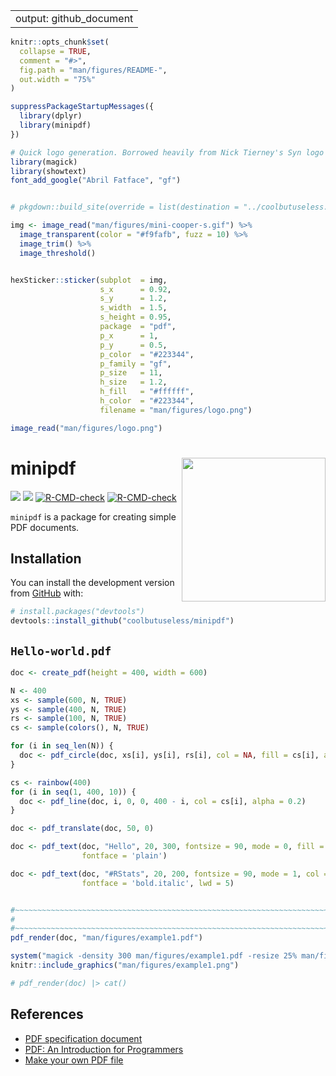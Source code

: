 
---
output: github_document
---

<!-- README.md is generated from README.Rmd. Please edit that file -->

```r
knitr::opts_chunk$set(
  collapse = TRUE,
  comment = "#>",
  fig.path = "man/figures/README-",
  out.width = "75%"
)

suppressPackageStartupMessages({
  library(dplyr)
  library(minipdf)
})
```





```r
# Quick logo generation. Borrowed heavily from Nick Tierney's Syn logo process
library(magick)
library(showtext)
font_add_google("Abril Fatface", "gf")


# pkgdown::build_site(override = list(destination = "../coolbutuseless.github.io/package/minipdf"))
```


```r
img <- image_read("man/figures/mini-cooper-s.gif") %>%
  image_transparent(color = "#f9fafb", fuzz = 10) %>%
  image_trim() %>%
  image_threshold()


hexSticker::sticker(subplot  = img,
                    s_x      = 0.92,
                    s_y      = 1.2,
                    s_width  = 1.5,
                    s_height = 0.95,
                    package  = "pdf",
                    p_x      = 1,
                    p_y      = 0.5,
                    p_color  = "#223344",
                    p_family = "gf",
                    p_size   = 11,
                    h_size   = 1.2,
                    h_fill   = "#ffffff",
                    h_color  = "#223344",
                    filename = "man/figures/logo.png")

image_read("man/figures/logo.png")
```


# minipdf <img src="man/figures/logo.png" align="right" height=230/>

<!-- badges: start -->
![](http://img.shields.io/badge/cool-useless-green.svg)
![](http://img.shields.io/badge/mini-verse-blue.svg)
[![R-CMD-check](https://github.com/coolbutuseless/minipdf/workflows/R-CMD-check/badge.svg)](https://github.com/coolbutuseless/minipdf/actions)
[![R-CMD-check](https://github.com/coolbutuseless/minipdf/actions/workflows/R-CMD-check.yaml/badge.svg)](https://github.com/coolbutuseless/minipdf/actions/workflows/R-CMD-check.yaml)
<!-- badges: end -->

`minipdf` is a package for creating simple PDF documents.



## Installation

You can install the development version from [GitHub](https://github.com/coolbutuseless/minipdf) with:

``` r
# install.packages("devtools")
devtools::install_github("coolbutuseless/minipdf")
```



## `Hello-world.pdf`

```r
doc <- create_pdf(height = 400, width = 600)

N <- 400
xs <- sample(600, N, TRUE)
ys <- sample(400, N, TRUE)
rs <- sample(100, N, TRUE)
cs <- sample(colors(), N, TRUE)

for (i in seq_len(N)) {
  doc <- pdf_circle(doc, xs[i], ys[i], rs[i], col = NA, fill = cs[i], alpha = 0.2)
}

cs <- rainbow(400)
for (i in seq(1, 400, 10)) {
  doc <- pdf_line(doc, i, 0, 0, 400 - i, col = cs[i], alpha = 0.2)
}

doc <- pdf_translate(doc, 50, 0)

doc <- pdf_text(doc, "Hello", 20, 300, fontsize = 90, mode = 0, fill = 'black', 
                fontface = 'plain')

doc <- pdf_text(doc, "#RStats", 20, 200, fontsize = 90, mode = 1, col = 'hotpink', 
                fontface = 'bold.italic', lwd = 5)


#~~~~~~~~~~~~~~~~~~~~~~~~~~~~~~~~~~~~~~~~~~~~~~~~~~~~~~~~~~~~~~~~~~~~~~~~~~~~
# 
#~~~~~~~~~~~~~~~~~~~~~~~~~~~~~~~~~~~~~~~~~~~~~~~~~~~~~~~~~~~~~~~~~~~~~~~~~~~~
pdf_render(doc, "man/figures/example1.pdf")
```


```r
system("magick -density 300 man/figures/example1.pdf -resize 25% man/figures/example1.png")
knitr::include_graphics("man/figures/example1.png")
```



```r
# pdf_render(doc) |> cat()
```



## References

* [PDF specification document](https://www.adobe.com/devnet/pdf/pdf_reference.html)
* [PDF: An Introduction for Programmers](http://preserve.mactech.com/articles/mactech/Vol.15/15.09/PDFIntro/index.html)
* [Make your own PDF file](https://blog.idrsolutions.com/2010/09/grow-your-own-pdf-file-part-1-pdf-objects-and-data-types/)

